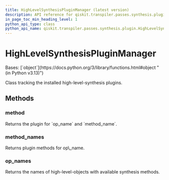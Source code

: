 ```yaml
---
title: HighLevelSynthesisPluginManager (latest version)
description: API reference for qiskit.transpiler.passes.synthesis.plugin.HighLevelSynthesisPluginManager in the latest version of qiskit
in_page_toc_min_heading_level: 1
python_api_type: class
python_api_name: qiskit.transpiler.passes.synthesis.plugin.HighLevelSynthesisPluginManager
---
```


# HighLevelSynthesisPluginManager

<Class id="qiskit.transpiler.passes.synthesis.plugin.HighLevelSynthesisPluginManager" isDedicatedPage={true} github="https://github.com/Qiskit/qiskit/tree/stable/2.2/qiskit/transpiler/passes/synthesis/plugin.py#L687-L719" signature="qiskit.transpiler.passes.synthesis.plugin.HighLevelSynthesisPluginManager" modifiers="class">
  Bases: [`object`](https://docs.python.org/3/library/functions.html#object "(in Python v3.13)")

  Class tracking the installed high-level-synthesis plugins.

  ## Methods

  ### method

  <Function id="qiskit.transpiler.passes.synthesis.plugin.HighLevelSynthesisPluginManager.method" github="https://github.com/Qiskit/qiskit/tree/stable/2.2/qiskit/transpiler/passes/synthesis/plugin.py#L712-L715" signature="method(op_name, method_name)">
    Returns the plugin for `op_name` and `method_name`.
  </Function>

  ### method\_names

  <Function id="qiskit.transpiler.passes.synthesis.plugin.HighLevelSynthesisPluginManager.method_names" github="https://github.com/Qiskit/qiskit/tree/stable/2.2/qiskit/transpiler/passes/synthesis/plugin.py#L705-L710" signature="method_names(op_name)">
    Returns plugin methods for op\_name.
  </Function>

  ### op\_names

  <Function id="qiskit.transpiler.passes.synthesis.plugin.HighLevelSynthesisPluginManager.op_names" github="https://github.com/Qiskit/qiskit/tree/stable/2.2/qiskit/transpiler/passes/synthesis/plugin.py#L717-L719" signature="op_names()">
    Returns the names of high-level-objects with available synthesis methods.
  </Function>
</Class>


